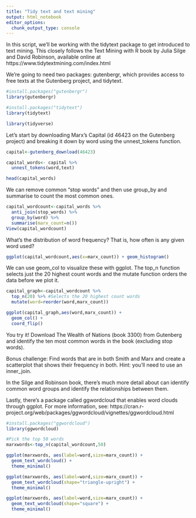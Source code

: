 ```yaml
---
title: "Tidy text and text mining"
output: html_notebook
editor_options: 
  chunk_output_type: console
---
```


In this script, we'll be working with the tidytext package to get introduced to text mining. This closely follows the Text Mining with R book by Julia Silge and David Robinson, available online at https://www.tidytextmining.com/index.html

We're going to need two packages: gutenbergr, which provides access to free texts at the Gutenberg project, and tidytext.

```r
#install.packages("gutenbergr")
library(gutenbergr)

#install.packages("tidytext")
library(tidytext)

library(tidyverse)
```

Let's start by downloading Marx's Capital (id 46423 on the Gutenberg project) and breaking it down by word using the unnest_tokens function.


```r
capital<-gutenberg_download(46423) 

capital_words<- capital %>%
  unnest_tokens(word,text)

head(capital_words)
```

We can remove common "stop words" and then use group_by and summarise to count the most common ones.

```r
capital_wordcount<-capital_words %>%
  anti_join(stop_words) %>%
  group_by(word) %>%
  summarise(marx_count=n())
View(capital_wordcount)
```

What's the distribution of word frequency? That is, how often is any given word used?

```r
ggplot(capital_wordcount,aes(x=marx_count)) + geom_histogram()

```

We can use geom_col to visualize these with ggplot. The top_n function selects just the 20 highest count words and the mutate function orders the data before we plot it.

```r
capital_graph<-capital_wordcount %>%
  top_n(20) %>% #Selects the 20 highest count words
  mutate(word=reorder(word,marx_count)) 

ggplot(capital_graph,aes(word,marx_count)) +
  geom_col() +
  coord_flip()
```

You try it! 
Download The Wealth of Nations (book 3300) from Gutenberg and identify the ten most common words in the book (excluding stop words).

Bonus challenge: Find words that are in both Smith and Marx and create a scatterplot that shows their frequency in both. Hint: you'll need to use an inner_join.

In the Silge and Robinson book, there's much more detail about can identify common word groups and identify the relationships between them.

Lastly, there's a package called ggwordcloud that enables word clouds through ggplot. For more information, see: https://cran.r-project.org/web/packages/ggwordcloud/vignettes/ggwordcloud.html

```r
#install.packages("ggwordcloud")
library(ggwordcloud)

#Pick the top 50 words
marxwords<-top_n(capital_wordcount,50)

ggplot(marxwords, aes(label=word,size=marx_count)) +
  geom_text_wordcloud() +
  theme_minimal()

ggplot(marxwords, aes(label=word,size=marx_count)) +
  geom_text_wordcloud(shape="triangle-upright") +
  theme_minimal()

ggplot(marxwords, aes(label=word,size=marx_count)) +
  geom_text_wordcloud(shape="square") +
  theme_minimal()
```


